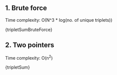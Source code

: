 

## 1. Brute force

Time complexity: O(N^3 \* log(no. of unique triplets))

<MDXCodeBlock>{tripletSumBruteForce}</MDXCodeBlock>

## 2. Two pointers

Time complexity: O(n<sup>2</sup>)

<MDXCodeBlock>{tripletSum}</MDXCodeBlock>
